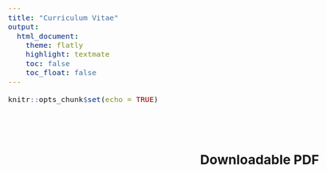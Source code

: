 ```yaml
---
title: "Curriculum Vitae"
output: 
  html_document:
    theme: flatly
    highlight: textmate
    toc: false 
    toc_float: false 
---
```


```r
knitr::opts_chunk$set(echo = TRUE)
```

<style>

h2, h3 {
  text-align: right;
}

body{
font-size: 13pt;

}

</style>

<br>
<br>

## Downloadable PDF

<br>

<object data="CV/Gascoigne_CV.pdf" type = "application/pdf" width = "100%" height = "1000px" style="box-shadow: 3px 3px 3px gray;">
</object>